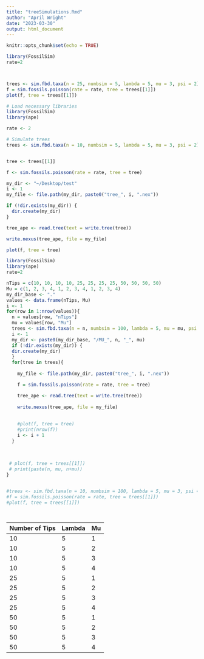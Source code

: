 ```yaml
---
title: "treeSimulations.Rmd"
author: "April Wright"
date: "2023-03-30"
output: html_document
---
```


```r
knitr::opts_chunk$set(echo = TRUE)
```

```r

library(FossilSim)
rate=2



trees <- sim.fbd.taxa(n = 25, numbsim = 5, lambda = 5, mu = 3, psi = 2)
f = sim.fossils.poisson(rate = rate, tree = trees[[1]])  
plot(f, tree = trees[[1]])

```

```r

# Load necessary libraries
library(FossilSim)
library(ape)

rate <- 2

# Simulate trees
trees <- sim.fbd.taxa(n = 10, numbsim = 5, lambda = 5, mu = 3, psi = 2)


tree <- trees[[1]]

f <- sim.fossils.poisson(rate = rate, tree = tree)

my_dir <- "~/Desktop/test"
i <- 1
my_file <- file.path(my_dir, paste0("tree_", i, ".nex"))

if (!dir.exists(my_dir)) {
  dir.create(my_dir)
}

tree_ape <- read.tree(text = write.tree(tree))

write.nexus(tree_ape, file = my_file)

plot(f, tree = tree)


```

```r

library(FossilSim)
library(ape)
rate=2

nTips = c(10, 10, 10, 10, 25, 25, 25, 25, 50, 50, 50, 50)
Mu = c(1, 2, 3, 4, 1, 2, 3, 4, 1, 2, 3, 4)
my_dir_base <- "."
values <- data.frame(nTips, Mu)
i <- 1
for(row in 1:nrow(values)){
  n = values[row, "nTips"]
  mu = values[row, "Mu"]
  trees <- sim.fbd.taxa(n = n, numbsim = 100, lambda = 5, mu = mu, psi = 2)
  i <- 1
  my_dir <- paste0(my_dir_base, "/MU_", n, "_", mu)
  if (!dir.exists(my_dir)) {
  dir.create(my_dir)
  }
  for(tree in trees){
    
    my_file <- file.path(my_dir, paste0("tree_", i, ".nex"))

    f = sim.fossils.poisson(rate = rate, tree = tree)

    tree_ape <- read.tree(text = write.tree(tree))
    
    write.nexus(tree_ape, file = my_file)
    
    
    #plot(f, tree = tree)
    #print(nrow(f))
    i <- i + 1
  }
  
  
 
 # plot(f, tree = trees[[1]])
 # print(paste(n, mu, n+mu))
}


#trees <- sim.fbd.taxa(n = 10, numbsim = 100, lambda = 5, mu = 3, psi = 5)
#f = sim.fossils.poisson(rate = rate, tree = trees[[1]])  
#plot(f, tree = trees[[1]])




```



| Number of Tips | Lambda          | Mu             |
|----------------|-----------------|----------------|
| 10             | 5               | 1              |
| 10             | 5               | 2              |
| 10             | 5               | 3              |
| 10             | 5               | 4              |
| 25             | 5               | 1              |
| 25             | 5               | 2              |
| 25             | 5               | 3              |
| 25             | 5               | 4              |
| 50             | 5               | 1              |
| 50             | 5               | 2              |
| 50             | 5               | 3              |
| 50             | 5               | 4              |
